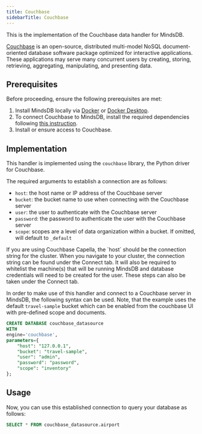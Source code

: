 ```yaml
---
title: Couchbase
sidebarTitle: Couchbase
---
```


This is the implementation of the Couchbase data handler for MindsDB.

[Couchbase](https://www.couchbase.com/) is an open-source, distributed multi-model NoSQL document-oriented database software package optimized for interactive applications. These applications may serve many concurrent users by creating, storing, retrieving, aggregating, manipulating, and presenting data.

## Prerequisites

Before proceeding, ensure the following prerequisites are met:

1. Install MindsDB locally via [Docker](/setup/self-hosted/docker) or [Docker Desktop](/setup/self-hosted/docker-desktop).
2. To connect Couchbase to MindsDB, install the required dependencies following [this instruction](/setup/self-hosted/docker#install-dependencies).
3. Install or ensure access to Couchbase.

## Implementation

This handler is implemented using the `couchbase` library, the Python driver for Couchbase.

The required arguments to establish a connection are as follows:
* `host`: the host name or IP address of the Couchbase server
* `bucket`: the bucket name to use when connecting with the Couchbase server
* `user`: the user to authenticate with the Couchbase server
* `password`: the password to authenticate the user with the Couchbase server
* `scope`:  scopes are a level of data organization within a bucket. If omitted, will default to `_default`

<Tip>
If you are using Couchbase Capella, the `host` should be the connection string for the cluster. When you navigate to your cluster, the connection string can be found under the Connect tab.
It will also be required to whitelist the machine(s) that will be running MindsDB and database credentials will need to be created for the user. These steps can also be taken under the Connect tab.
</Tip>

In order to make use of this handler and connect to a Couchbase server in MindsDB, the following syntax can be used. Note, that the example uses the default `travel-sample` bucket which can be enabled from the couchbase UI with pre-defined scope and documents. 

```sql
CREATE DATABASE couchbase_datasource
WITH
engine='couchbase',
parameters={
    "host": "127.0.0.1",
    "bucket": "travel-sample",
    "user": "admin",
    "password": "password",
    "scope": "inventory"
};
```

## Usage

Now, you can use this established connection to query your database as follows:

```sql
SELECT * FROM couchbase_datasource.airport
```

